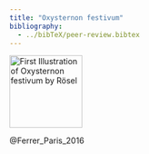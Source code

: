 ```yaml
---
title: "Oxysternon festivum"
bibliography: 
  - ../bibTeX/peer-review.bibtex
---
```


<a title="August Johan Rösel, Public domain, via Wikimedia Commons" href="https://commons.wikimedia.org/wiki/File:First_Illustration_of_Oxysternon_festivum_by_R%C3%B6sel.xcf"><img width="128" alt="First Illustration of Oxysternon festivum by Rösel" src="https://upload.wikimedia.org/wikipedia/commons/thumb/c/c4/First_Illustration_of_Oxysternon_festivum_by_R%C3%B6sel.xcf/128px-First_Illustration_of_Oxysternon_festivum_by_R%C3%B6sel.xcf.png"></a>

@Ferrer_Paris_2016